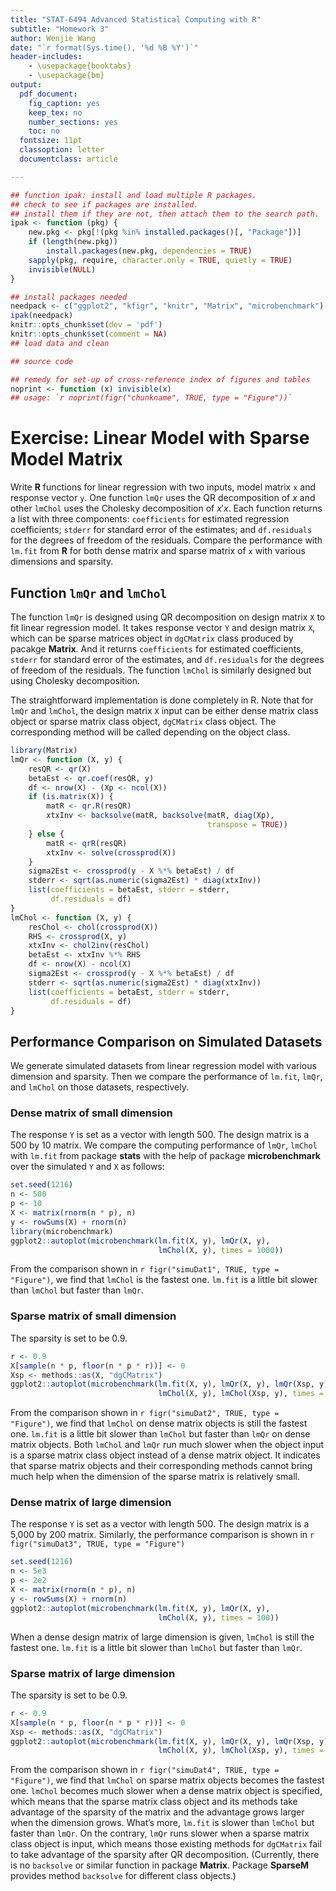 ```yaml
---
title: "STAT-6494 Advanced Statistical Computing with R"
subtitle: "Homework 3"
author: Wenjie Wang
date: "`r format(Sys.time(), '%d %B %Y')`"
header-includes:
    - \usepackage{booktabs}
    - \usepackage{bm}
output:
  pdf_document:
    fig_caption: yes
    keep_tex: no
    number_sections: yes
    toc: no
  fontsize: 11pt
  classoption: letter
  documentclass: article

---
```


```r
## function ipak: install and load multiple R packages.
## check to see if packages are installed.
## install them if they are not, then attach them to the search path.
ipak <- function (pkg) {
    new.pkg <- pkg[!(pkg %in% installed.packages()[, "Package"])]
    if (length(new.pkg))
        install.packages(new.pkg, dependencies = TRUE)
    sapply(pkg, require, character.only = TRUE, quietly = TRUE)
    invisible(NULL)
}

## install packages needed
needpack <- c("ggplot2", "kfigr", "knitr", "Matrix", "microbenchmark")
ipak(needpack)
knitr::opts_chunk$set(dev = 'pdf')
knitr::opts_chunk$set(comment = NA)
## load data and clean

## source code

## remedy for set-up of cross-reference index of figures and tables
noprint <- function (x) invisible(x)
## usage: `r noprint(figr("chunkname", TRUE, type = "Figure"))`

```

# Exercise: Linear Model with Sparse Model Matrix

Write **R** functions for linear regression with two inputs, model matrix `x`
and response vector `y`. One function `lmQr` uses the QR decomposition of $x$
and other `lmChol` uses the Cholesky decomposition of $x'x$. Each function
returns a list with three components: `coefficients` for estimated regression
coefficients; `stderr` for standard error of the estimates; and `df.residuals`
for the degrees of freedom of the residuals. Compare the performance with
`lm.fit` from **R** for both dense matrix and sparse matrix of `x` with various
dimensions and sparsity.


## Function `lmQr` and `lmChol`

The function `lmQr` is designed using QR decomposition on design matrix `X` to
fit linear regression model. It takes response vector `Y` and design matrix `X`,
which can be sparse matrices object in `dgCMatrix` class produced by pacakge
**Matrix**.  And it returns `coefficients` for estimated coefficients, `stderr`
for standard error of the estimates, and `df.residuals` for the degrees of
freedom of the residuals.  The function `lmChol` is similarly designed but using
Cholesky decomposition.

The straightforward implementation is done completely in R.  Note that for
`lmQr` and `lmChol`, the design matrix `X` input can be either dense matrix
class object or sparse matrix class object, `dgCMatrix` class object. The
corresponding method will be called depending on the object class.

```r
library(Matrix)
lmQr <- function (X, y) {
    resQR <- qr(X)
    betaEst <- qr.coef(resQR, y)
    df <- nrow(X) - (Xp <- ncol(X))
    if (is.matrix(X)) {
        matR <- qr.R(resQR)
        xtxInv <- backsolve(matR, backsolve(matR, diag(Xp),
                                            transpose = TRUE))
    } else {
        matR <- qrR(resQR)
        xtxInv <- solve(crossprod(X))
    }
    sigma2Est <- crossprod(y - X %*% betaEst) / df
    stderr <- sqrt(as.numeric(sigma2Est) * diag(xtxInv))
    list(coefficients = betaEst, stderr = stderr,
         df.residuals = df)
}
lmChol <- function (X, y) {
    resChol <- chol(crossprod(X))
    RHS <- crossprod(X, y)
    xtxInv <- chol2inv(resChol)
    betaEst <- xtxInv %*% RHS
    df <- nrow(X) - ncol(X)
    sigma2Est <- crossprod(y - X %*% betaEst) / df
    stderr <- sqrt(as.numeric(sigma2Est) * diag(xtxInv))
    list(coefficients = betaEst, stderr = stderr,
         df.residuals = df)
}
```


## Performance Comparison on Simulated Datasets

We generate simulated datasets from linear regression model with various
dimension and sparsity. Then we compare the performance of `lm.fit`,
`lmQr`, and `lmChol` on those datasets, respectively.

### Dense matrix of small dimension 

The response `Y` is set as a vector with length 500.
The design matrix is a 500 by 10 matrix.
We compare the computing performance of `lmQr`, `lmChol` with `lm.fit`
from package **stats** with the help of package **microbenchmark** over
the simulated `Y` and `X` as follows:

```r
set.seed(1216)
n <- 500
p <- 10
X <- matrix(rnorm(n * p), n)
y <- rowSums(X) + rnorm(n)
library(microbenchmark)
ggplot2::autoplot(microbenchmark(lm.fit(X, y), lmQr(X, y),
                                 lmChol(X, y), times = 1000))
```

From the comparison shown in `r figr("simuDat1", TRUE, type = "Figure")`,
we find that `lmChol` is the fastest one.
`lm.fit` is a little bit slower than `lmChol` but faster than `lmQr`.

### Sparse matrix of small dimension 

The sparsity is set to be 0.9.

```r
r <- 0.9
X[sample(n * p, floor(n * p * r))] <- 0
Xsp <- methods::as(X, "dgCMatrix")
ggplot2::autoplot(microbenchmark(lm.fit(X, y), lmQr(X, y), lmQr(Xsp, y),
                                 lmChol(X, y), lmChol(Xsp, y), times = 100))
```

From the comparison shown in `r figr("simuDat2", TRUE, type = "Figure")`,
we find that `lmChol` on dense matrix objects is still the
fastest one. `lm.fit` is a little bit slower than `lmChol` but faster than `lmQr`
on dense matrix objects. Both `lmChol` and `lmQr` run much slower when the object
input is a sparse matrix class object instead of a dense matrix object.
It indicates that sparse matrix objects and their corresponding methods cannot
bring much help when the dimension of the sparse matrix is relatively small.


### Dense matrix of large dimension 

The response `Y` is set as a vector with length 500.
The design matrix is a 5,000 by 200 matrix.
Similarly, the performance comparison is shown in
`r figr("simuDat3", TRUE, type = "Figure")`

```r
set.seed(1216)
n <- 5e3
p <- 2e2
X <- matrix(rnorm(n * p), n)
y <- rowSums(X) + rnorm(n)
ggplot2::autoplot(microbenchmark(lm.fit(X, y), lmQr(X, y),
                                 lmChol(X, y), times = 100))
```

When a dense design matrix of large dimension is given, `lmChol` is still
the fastest one. `lm.fit` is a little bit slower than
`lmChol` but faster than `lmQr`.

### Sparse matrix of large dimension 

The sparsity is set to be 0.9.

```r
r <- 0.9
X[sample(n * p, floor(n * p * r))] <- 0
Xsp <- methods::as(X, "dgCMatrix")
ggplot2::autoplot(microbenchmark(lm.fit(X, y), lmQr(X, y), lmQr(Xsp, y),
                                 lmChol(X, y), lmChol(Xsp, y), times = 100))
```

From the comparison shown in `r figr("simuDat4", TRUE, type = "Figure")`, we
find that `lmChol` on sparse matrix objects becomes the fastest one. `lmChol`
becomes much slower when a dense matrix object is specified, which means that
the sparse matrix class object and its methods take advantage of the sparsity of
the matrix and the advantage grows larger when the dimension grows.
What's more, `lm.fit` is slower than `lmChol` but faster than `lmQr`.
On the contrary, `lmQr` runs slower when a sparse matrix class object
is input, which means those existing methods for `dgCMatrix` fail to
take advantage of the sparsity after QR decomposition.
(Currently, there is no `backsolve` or similar function in package **Matrix**.
Package **SparseM** provides method `backsolve` for different class objects.)



